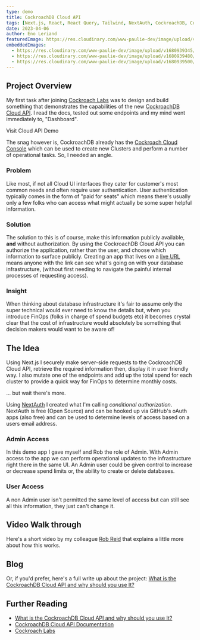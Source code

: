 ```yaml
---
type: demo
title: CockroachDB Cloud API
tags: [Next.js, React, React Query, Tailwind, NextAuth, CockroachDB, CockroachDB Cloud API]
date: 2023-04-06
author: Eno Leriand
featuredImage: https://res.cloudinary.com/www-paulie-dev/image/upload/v1680892146/paulie.dev/2023/04/cloud-api-demo-open-graph-image_qr0smk.jpg
embeddedImages:
  - https://res.cloudinary.com/www-paulie-dev/image/upload/v1680939345/paulie.dev/2023/04/cloud-api-demo-demo-application-home-screen_50_voryx3.jpg
  - https://res.cloudinary.com/www-paulie-dev/image/upload/v1680939480/paulie.dev/2023/04/cloud-api-demo-demo-application-signed-in_50_idycwi.jpg
  - https://res.cloudinary.com/www-paulie-dev/image/upload/v1680939500/paulie.dev/2023/04/cloud-api-demo-demo-application-not-signed-in_50_of1u2k.jpg
---
```


## Project Overview

My first task after joining [Cockroach Labs](https://www.cockroachlabs.com/product/) was to design and build something
that demonstrates the capabilities of the new
[CockroachDB Cloud API](https://www.cockroachlabs.com/docs/api/cloud/v1.html#get-/api/v1/cluster-versions). I read the
docs, tested out some endpoints and my mind went immediately to, "Dashboard".

<MarkdownCtaLink href="https://www.cockroachlabs.com/demos/demo-cloud-api">Visit Cloud API Demo</MarkdownCtaLink>

The snag however is, CockroachDB already has the [Cockroach Cloud Console](https://cockroachlabs.cloud/signup) which can
be used to create new Clusters and perform a number of operational tasks. So, I needed an angle.

### Problem

Like most, if not all Cloud UI interfaces they cater for customer's most common needs and often require user
authentication. User authentication typically comes in the form of "paid for seats" which means there's usually only a
few folks who can access what might actually be some super helpful information.

### Solution

The solution to this is of course, make this information publicly available, **and** without authorization. By using the
CockroachDB Cloud API you can authorize the application, rather than the user, and choose which information to surface
publicly. Creating an app that lives on a [live URL](https://www.cockroachlabs.com/demos/demo-cloud-api) means anyone
with the link can see what's going on with your database infrastructure, (without first needing to navigate the painful
internal processes of requesting access).

### Insight

When thinking about database infrastructure it's fair to assume only the super technical would ever need to know the
details but, when you introduce FinOps (folks in charge of spend budgets etc) it becomes crystal clear that the cost of
infrastructure would absolutely be something that decision makers would want to be aware of!

## The Idea

Using Next.js I securely make server-side requests to the CockroachDB Cloud API, retrieve the required information then,
display it in user friendly way. I also mutate one of the endpoints and add up the total spend for each cluster to
provide a quick way for FinOps to determine monthly costs.

<GatsbyImage alt="Dashboard" image={props.embedded.image1} />

... but wait there's more.

Using [NextAuth](https://next-auth.js.org/) I created what I'm calling _conditional authorization_. NextAuth is free
(Open Source) and can be hooked up via GitHub's oAuth apps (also free) and can be used to determine levels of access
based on a users email address.

### Admin Access

In this demo app I gave myself and Rob the role of Admin. With Admin access to the app we can perform operational
updates to the infrastructure right there in the same UI. An Admin user could be given control to increase or decrease
spend limits or, the ability to create or delete databases.

<GatsbyImage alt="Admin Access" image={props.embedded.image2} />

### User Access

A non Admin user isn't permitted the same level of access but can still see all this information, they just can't change
it.

<GatsbyImage alt="User Access" image={props.embedded.image3} />

## Video Walk through

Here's a short video by my colleague [Rob Reid](https://twitter.com/robreid_io) that explains a little more about how
this works.

<YouTube youTubeId="5EDqH-Gri0I" />

<Tweet tweetLink="cockroachdb/status/1643964578483646465" />

## Blog

Or, if you'd prefer, here's a full write up about the project:
[What is the CockroachDB Cloud API and why should you use It?](https://www.cockroachlabs.com/blog/what-is-the-cockroachdb-cloud-api/)

## Further Reading

- [What is the CockroachDB Cloud API and why should you use It?](https://www.cockroachlabs.com/blog/what-is-the-cockroachdb-cloud-api/)
- [CockroachDB Cloud API Documentation](https://www.cockroachlabs.com/docs/api/cloud/v1.html#get-/api/v1/cluster-versions)
- [Cockroach Labs](https://www.cockroachlabs.com/)

